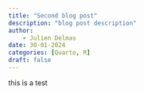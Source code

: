 ```yaml
---
title: "Second blog post"
description: "blog post description"
author:
    - Julien Delmas
date: 30-01-2024
categories: [Quarto, R]
draft: false
---
```



this is a test
